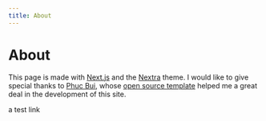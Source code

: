 ```yaml
---
title: About
---
```



# About

This page is made with [Next.js](https://nextjs.org/) and the [Nextra](https://nextra.site/) theme. I would like to give special thanks to [Phuc Bui](https://github.com/phucbm), whose [open source template](https://github.com/phucbm/nextra-docs-starter) helped me a great deal in the development of this site.

<Link href="https://github.com/phucbm/nextra-docs-starter">a test link</Link>
